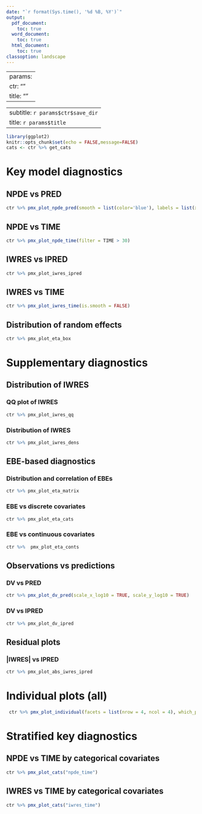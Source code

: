 ```yaml
---
date: "`r format(Sys.time(), '%d %B, %Y')`"
output: 
  pdf_document:
    toc: true
  word_document:
    toc: true
  html_document:
    toc: true
classoption: landscape
---
```


---
params:
  ctr: ""
  title: ""
---
---
subtitle: `r params$ctr$save_dir`
title: `r params$title `
---

```r
library(ggplot2)
knitr::opts_chunk$set(echo = FALSE,message=FALSE)
cats <- ctr %>% get_cats

```
\newpage

# Key model diagnostics

## NPDE vs PRED
```r
ctr %>% pmx_plot_npde_pred(smooth = list(color='blue'), labels = list(x = "My PRED", y = "My NPDE"))
```
\newpage

## NPDE vs TIME
```r
ctr %>% pmx_plot_npde_time(filter = TIME > 30)
```
\newpage

## IWRES vs IPRED
```r
ctr %>% pmx_plot_iwres_ipred
```
\newpage

## IWRES vs TIME
```r
ctr %>% pmx_plot_iwres_time(is.smooth = FALSE)
```
\newpage

## Distribution of random effects 
```r
ctr %>% pmx_plot_eta_box
```
\newpage

# Supplementary diagnostics

## Distribution of IWRES

### QQ plot of IWRES
```r
ctr %>% pmx_plot_iwres_qq
```

\newpage

### Distribution of IWRES
```r
ctr %>% pmx_plot_iwres_dens
```
\newpage


## EBE-based diagnostics

### Distribution and correlation of EBEs

```r
ctr %>% pmx_plot_eta_matrix
```


\newpage
### EBE vs discrete covariates
```r
ctr %>% pmx_plot_eta_cats
```
\newpage

### EBE vs continuous covariates
```r
ctr %>%  pmx_plot_eta_conts
```
\newpage

## Observations vs predictions

### DV vs PRED
```r
ctr %>% pmx_plot_dv_pred(scale_x_log10 = TRUE, scale_y_log10 = TRUE)
```
\newpage

### DV vs IPRED
```r
ctr %>% pmx_plot_dv_ipred
```
\newpage

## Residual plots

### |IWRES| vs IPRED
```r
ctr %>% pmx_plot_abs_iwres_ipred
```
\newpage

# Individual plots (all)

```r
 ctr %>% pmx_plot_individual(facets = list(nrow = 4, ncol = 4), which_pages = "all")
```
\newpage

# Stratified key diagnostics 

## NPDE vs TIME by categorical covariates
```r
ctr %>% pmx_plot_cats("npde_time")
```
\newpage

## IWRES vs TIME by categorical covariates
```r
ctr %>% pmx_plot_cats("iwres_time")
```
\newpage


